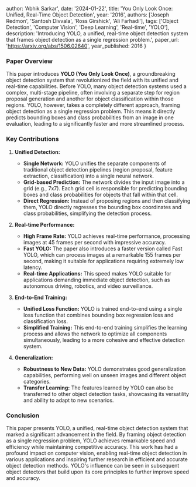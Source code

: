 
  author: 'Abhik Sarkar',
  date: '2024-01-22',
  title: 'You Only Look Once: Unified, Real-Time Object Detection',
  year: '2016',
  authors: ['Joseph Redmon', 'Santosh Divvala', 'Ross Girshick', 'Ali Farhadi'],
  tags: ['Object Detection', 'Computer Vision', 'Deep Learning', 'Real-time', 'YOLO'],
  description: 'Introducing YOLO, a unified, real-time object detection system that frames object detection as a single regression problem.',
  paper_url: 'https://arxiv.org/abs/1506.02640',
  year_published: 2016
}


### Paper Overview

This paper introduces **YOLO (You Only Look Once)**, a groundbreaking object detection system that revolutionized the field with its unified and real-time capabilities.  Before YOLO, many object detection systems used a complex, multi-stage pipeline, often involving a separate step for region proposal generation and another for object classification within those regions. YOLO, however, takes a completely different approach, framing object detection as a single regression problem. This means it directly predicts bounding boxes and class probabilities from an image in one evaluation, leading to a significantly faster and more streamlined process.


### Key Contributions

1. **Unified Detection:**
   - **Single Network:** YOLO unifies the separate components of traditional object detection pipelines (region proposal, feature extraction, classification) into a single neural network.
   - **Grid-based Prediction:** The network divides the input image into a grid (e.g., 7x7). Each grid cell is responsible for predicting bounding boxes and class probabilities for objects that fall within that cell.
   - **Direct Regression:**  Instead of proposing regions and then classifying them, YOLO directly regresses the bounding box coordinates and class probabilities, simplifying the detection process.

2. **Real-time Performance:**
   - **High Frame Rate:** YOLO achieves real-time performance, processing images at 45 frames per second with impressive accuracy.
   - **Fast YOLO:** The paper also introduces a faster version called Fast YOLO, which can process images at a remarkable 155 frames per second, making it suitable for applications requiring extremely low latency.
   - **Real-time Applications:** This speed makes YOLO suitable for applications demanding immediate object detection, such as autonomous driving, robotics, and video surveillance.

3. **End-to-End Training:**
   - **Unified Loss Function:** YOLO is trained end-to-end using a single loss function that combines bounding box regression loss and classification loss.
   - **Simplified Training:** This end-to-end training simplifies the learning process and allows the network to optimize all components simultaneously, leading to a more cohesive and effective detection system.

4. **Generalization:**
   - **Robustness to New Data:** YOLO demonstrates good generalization capabilities, performing well on unseen images and different object categories.
   - **Transfer Learning:**  The features learned by YOLO can also be transferred to other object detection tasks, showcasing its versatility and ability to adapt to new scenarios.

### Conclusion

This paper presents YOLO, a unified, real-time object detection system that marked a significant advancement in the field. By framing object detection as a single regression problem, YOLO achieves remarkable speed and efficiency while maintaining competitive accuracy. This work has had a profound impact on computer vision, enabling real-time object detection in various applications and inspiring further research in efficient and accurate object detection methods. YOLO's influence can be seen in subsequent object detectors that build upon its core principles to further improve speed and accuracy.